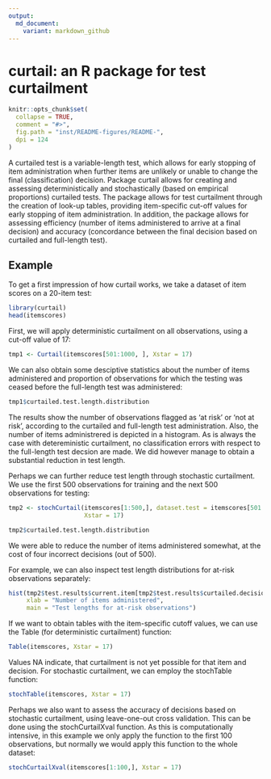 ```yaml
---
output:
  md_document:
    variant: markdown_github
---
```


# curtail: an R package for test curtailment

```r
knitr::opts_chunk$set(
  collapse = TRUE,
  comment = "#>",
  fig.path = "inst/README-figures/README-",
  dpi = 124
)
```

A curtailed test is a variable-length test, which allows for early stopping of item administration when further items are unlikely or unable to change the final (classification) decision. Package curtail allows for creating and assessing deterministically and stochastically (based on empirical proportions) curtailed tests. The package allows for test curtailment through the creation of look-up tables, providing item-specific cut-off values for early stopping of item  administration. In addition, the package allows for assessing efficiency (number of items administered to arrive at a final decision) and accuracy (concordance between the final decision based on curtailed and full-length test).


## Example

To get a first impression of how curtail works, we take a dataset of item scores on a 20-item test:

```r
library(curtail)
head(itemscores)
```

First, we will apply deterministic curtailment on all observations, using a cut-off value of 17:

```r
tmp1 <- Curtail(itemscores[501:1000, ], Xstar = 17)
```

We can also obtain some desciptive statistics about the number of items administered and proportion of observations for which the testing was ceased before the full-length test was administered:

```r
tmp1$curtailed.test.length.distribution
```

The results show the number of observations flagged as 'at risk' or 'not at risk', according to the curtailed and full-length test administration. Also, the number of items administrered is depicted in a histogram. As is always the case with detereministic curtailment, no classification errors with respect to the full-length test decsion are made. We did however manage to obtain a substantial reduction in test length. 

Perhaps we can further reduce test length through stochastic curtailment. We use the first 500 observations for training and the next 500 observations for testing:

```r
tmp2 <- stochCurtail(itemscores[1:500,], dataset.test = itemscores[501:1000,], 
                     Xstar = 17)
```


```r
tmp2$curtailed.test.length.distribution
```

We were able to reduce the number of items administered somewhat, at the cost of four incorrect decisions (out of 500). 

For example, we can also inspect test length distributions for at-risk observations separately:

```r
hist(tmp2$test.results$current.item[tmp2$test.results$curtailed.decision == "at risk"], 
     xlab = "Number of items administered", 
     main = "Test lengths for at-risk observations")
```

If we want to obtain tables with the item-specific cutoff values, we can use the Table (for deterministic curtailment) function:

```r
Table(itemscores, Xstar = 17)
```

Values NA indicate, that curtailment is not yet possible for that item and decision. For stochastic curtailment, we can employ the stochTable function:

```r
stochTable(itemscores, Xstar = 17)
```

Perhaps we also want to assess the accuracy of decisions based on stochastic curtailment, using leave-one-out cross validation. This can be done using the stochCurtailXval function. As this is computationally intensive, in this example we only apply the function to the first 100 observations, but normally we would apply this function to the whole dataset:

```r
stochCurtailXval(itemscores[1:100,], Xstar = 17)
```